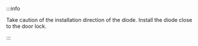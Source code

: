:::info

Take caution of the installation direction of the diode. Install the diode close to the door lock.

:::